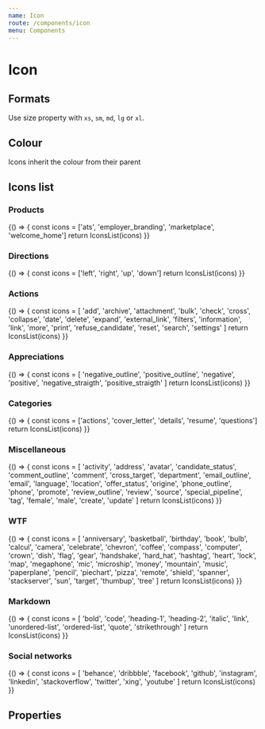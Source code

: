 ```yaml
---
name: Icon
route: /components/icon
menu: Components
---
```




# Icon

## Formats

Use size property with `xs`, `sm`, `md`, `lg` or `xl`.

<Playground>
  <Icon name="twitter" size="xs" />
  <Icon name="twitter" size="sm" />
  <Icon name="twitter" size="md" />
  <Icon name="twitter" size="lg" />
  <Icon name="twitter" size="xl" />
</Playground>

## Colour

Icons inherit the colour from their parent

<Playground>
  <div style={{ display: 'flex' }}>
    <div style={{ color: 'blue' }}>
      <Icon name="twitter" size="xl" />
    </div>
    <div style={{ color: 'orange' }}>
      <Icon name="twitter" size="xl" />
    </div>
    <div style={{ color: 'green' }}>
      <Icon name="twitter" size="xl" />
    </div>
  </div>
</Playground>

## Icons list

### Products

<Playground>
  {() => {
    const icons = ['ats', 'employer_branding', 'marketplace', 'welcome_home']
    return IconsList(icons)
  }}
</Playground>

### Directions

<Playground>
  {() => {
    const icons = ['left', 'right', 'up', 'down']
    return IconsList(icons)
  }}
</Playground>

### Actions

<Playground>
  {() => {
    const icons = [
      'add',
      'archive',
      'attachment',
      'bulk',
      'check',
      'cross',
      'collapse',
      'date',
      'delete',
      'expand',
      'external_link',
      'filters',
      'information',
      'link',
      'more',
      'print',
      'refuse_candidate',
      'reset',
      'search',
      'settings'
    ]
    return IconsList(icons)
  }}
</Playground>

### Appreciations

<Playground>
  {() => {
    const icons = [
      'negative_outline',
      'positive_outline',
      'negative',
      'positive',
      'negative_straigth',
      'positive_straigth'
    ]
    return IconsList(icons)
  }}
</Playground>

### Categories

<Playground>
  {() => {
    const icons = ['actions', 'cover_letter', 'details', 'resume', 'questions']
    return IconsList(icons)
  }}
</Playground>

### Miscellaneous

<Playground>
  {() => {
    const icons = [
      'activity',
      'address',
      'avatar',
      'candidate_status',
      'comment_outline',
      'comment',
      'cross_target',
      'department',
      'email_outline',
      'email',
      'language',
      'location',
      'offer_status',
      'origine',
      'phone_outline',
      'phone',
      'promote',
      'review_outline',
      'review',
      'source',
      'special_pipeline',
      'tag',
      'female',
      'male',
      'create',
      'update'
    ]
    return IconsList(icons)
  }}
</Playground>

### WTF

<Playground>
  {() => {
    const icons = [
      'anniversary',
      'basketball',
      'birthday',
      'book',
      'bulb',
      'calcul',
      'camera',
      'celebrate',
      'chevron',
      'coffee',
      'compass',
      'computer',
      'crown',
      'dish',
      'flag',
      'gear',
      'handshake',
      'hard_hat',
      'hashtag',
      'heart',
      'lock',
      'map',
      'megaphone',
      'mic',
      'microship',
      'money',
      'mountain',
      'music',
      'paperplane',
      'pencil',
      'piechart',
      'pizza',
      'remote',
      'shield',
      'spanner',
      'stackserver',
      'sun',
      'target',
      'thumbup',
      'tree'
    ]
    return IconsList(icons)
  }}
</Playground>

### Markdown

<Playground>
  {() => {
    const icons = [
      'bold',
      'code',
      'heading-1',
      'heading-2',
      'italic',
      'link',
      'unordered-list',
      'ordered-list',
      'quote',
      'strikethrough'
    ]
    return IconsList(icons)
  }}
</Playground>

### Social networks

<Playground>
  {() => {
    const icons = [
      'behance',
      'dribbble',
      'facebook',
      'github',
      'instagram',
      'linkedin',
      'stackoverflow',
      'twitter',
      'xing',
      'youtube'
    ]
    return IconsList(icons)
  }}
</Playground>

## Properties

<Props of={Icon} />
